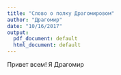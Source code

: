 ```yaml
---
title: "Слово о полку Драгомировом"
author: "Драгомир"
date: "10/16/2017"
output:
  pdf_document: default
  html_document: default
---
```



Привет всем! Я Драгомир 





